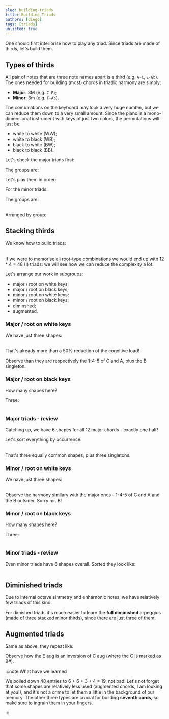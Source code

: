 ```yaml
---
slug: building-triads
title: Building Triads
authors: [diego]
tags: [triads]
unlisted: true
---
```

One should first interiorise how to play any triad. Since triads are made of thirds, let's build them.

<Truncate/>

## Types of thirds

All pair of notes that are three note names apart is a third (e.g. `A-C`, `E-Gb`).
The ones needed for building (most) chords in triadic harmony are simply:

- **Major**: 3M (e.g. `C-E`);
- **Minor**: 3m (e.g. `F-Ab`).

The combinations on the keyboard may look a very huge number, but we can reduce them down to a very small amount.
Since the piano is a mono-dimensional instrument with keys of just two colors, the permutations will just be:

- white to white (WW);
- white to black (WB);
- black to white (BW);
- black to black (BB).

Let's check the major triads first:

<Sequence articulation="arpeggio">
  <Part notes="C E" label="C" />
  <Part notes="Db F" label="Db" />
  <Part notes="D F#" label="D" />
  <Part notes="Eb G" label="Eb" />
  <Part notes="E G#" label="E" />
  <Part notes="F A" label="F" />
  <Part notes="F# A#" label="F#" />
  <Part notes="G B" label="G" />
  <Part notes="Ab C" label="Ab" />
  <Part notes="A C#" label="A" />
  <Part notes="Bb D" label="Bb" />
  <Part notes="B D#" label="B" />
</Sequence>

The groups are:

<Table
  headers={['Type', 'Count', 'Entries']}
  rows={[
  ['WW', 3, 'C-E, F-A, G-B'],
  ['WB', 4, 'D-F#, E-G#, A-C#, B-D#'],
  ['BW', 4, 'Db-F, Eb-G, Ab-C, Bb-D'],
  ['BB', 1, 'F#-A#']
]}/>

Let's play them in order:

<Sequence articulation="arpeggio">
  <Part notes="C E" label="C" />
  <Part notes="F A" label="F" />
  <Part notes="G B" label="G" />

  <Part notes="D F#" label="D" />
  <Part notes="E G#" label="E" />
  <Part notes="A C#" label="A" />  
  <Part notes="B D#" label="B" />

  <Part notes="Db F" label="Db" />
  <Part notes="Eb G" label="Eb" />  
  <Part notes="Ab C" label="Ab" />
  <Part notes="Bb D" label="Bb" />

  <Part notes="F# A#" label="F#" />
</Sequence>

For the minor triads:

<Sequence articulation="arpeggio">
  <Part notes="C Eb" label="C" />
  <Part notes="C# E" label="C#" />
  <Part notes="D F" label="D" />
  <Part notes="Eb Gb" label="Eb" />
  <Part notes="E G" label="E" />
  <Part notes="F Ab" label="F" />
  <Part notes="F# A" label="F#" />
  <Part notes="G Bb" label="G" />
  <Part notes="G# B" label="G#" />
  <Part notes="A C" label="A" />
  <Part notes="Bb Db" label="Bb" />
  <Part notes="B D" label="B" />
</Sequence>

The groups are:

<Table
  headers={['Type', 'Count', 'Entries']}
  rows={[
  ['WW', 4, 'D-F, E-G, A-C, B-D'],
  ['WB', 3, 'C-Eb, F-Ab, G-Bb'],
  ['BW', 3, 'C#-E, F#-A, G#-B'],
  ['BB', 2, 'Eb-Gb, Bb-Db']
]}/>

Arranged by group:

<Sequence articulation="arpeggio">
  <Part notes="D F" label="D" />
  <Part notes="E G" label="E" />
  <Part notes="A C" label="A" />
  <Part notes="B D" label="B" />

  <Part notes="C Eb" label="C" />
  <Part notes="F Ab" label="F" />
  <Part notes="G Bb" label="G" />

  <Part notes="C# E" label="C#" />
  <Part notes="F# A" label="F#" />
  <Part notes="G# B" label="G#" />

  <Part notes="Eb Gb" label="Eb" />
  <Part notes="Bb Db" label="Bb" />
</Sequence>

## Stacking thirds

We know how to build triads:

<Table
  headers={['Type', 'Intervals', 'Examples']}
  rows={[
    ['Major', '3M + 3m', 'C-E-G, Eb-G-Bb'],
    ['Minor', '3m + 3M', 'C-Eb-G, Eb-Gb-Bb'],
    ['Dimished', '3m + 3m', 'C-Eb-Gb, Eb-Gb-Bbb'],
    ['Augmented', '3M + 3M', 'C-E-G#, Eb-G-B'],
]}/>

If we were to memorise all root-type combinations we would end up with 12 * 4 = 48 (!) triads: we will see how we can reduce the complexity a lot.

Let's arrange our work in subgroups:

- major / root on white keys;
- major / root on black keys;
- minor / root on white keys;
- minor / root on black keys;
- diminshed;
- augmented.

### Major / root on white keys

<Sequence articulation="arpeggio">
  <Part notes="C E G" label="C major" />
  <Part notes="D F# A" label="D major" />
  <Part notes="E G# B" label="E major" />
  <Part notes="F A C" label="F major" />
  <Part notes="G B D" label="G major" />
  <Part notes="A C# E" label="A major" />
  <Part notes="B D# F#" label="B major" />
</Sequence>

We have just three shapes:

<Table
  headers={['Shape', 'Triads']}
  rows={[
    ['white / white / white', 'C, F, G'],
    ['white / black / white', 'D, E, A'],
    ['white / black / black', 'B'],
]}/>

That's already more than a 50% reduction of the cognitive load!

Observe than they are respectively the 1-4-5 of <Chord>C</Chord> and <Chord>A</Chord>, plus the <Chord>B</Chord> singleton.

### Major / root on black keys

How many shapes here?

<Sequence articulation="arpeggio">
  <Part notes="Db F Ab" label="Db major" />
  <Part notes="Eb G Bb" label="Eb major" />
  <Part notes="Gb Bb Db" label="Gb major" />
  <Part notes="Ab C Eb" label="Ab major" />
  <Part notes="Bb D F" label="Bb major" />
</Sequence>

Three:

<Table
  headers={['Shape', 'Triads']}
  rows={[
    ['black / white / black', 'Db, Eb, Ab'],
    ['black / black / black', 'Gb'],
    ['black / white / white', 'Bb'],
]}/>

### Major triads - review

Catching up, we have 6 shapes for all 12 major chords - exactly one half!

Let's sort everything by occurrence:

<Table
  headers={['Shape', 'Triads']}
  rows={[
    ['white / white / white', 'C, F, G'],
    ['white / black / white', 'D, E, A'],    
    ['black / white / black', 'Db, Eb, Ab'],
    ['white / black / black', 'B'],    
    ['black / black / black', 'Gb'],
    ['black / white / white', 'Bb'],
]}/>

That's three equally common shapes, plus three singletons.

### Minor / root on white keys

<Sequence articulation="arpeggio">
  <Part notes="A C E" label="A minor" />
  <Part notes="D F A" label="D minor" />
  <Part notes="E G B" label="E minor" />
  <Part notes="C Eb G" label="C minor" />
  <Part notes="F Ab C" label="F minor" />
  <Part notes="G Bb D" label="G minor" />
  <Part notes="B D F#" label="B minor" />  
</Sequence>

We have just three shapes:

<Table
  headers={['Shape', 'Triads']}
  rows={[
    ['white / white / white', 'A, D, E'],
    ['white / black / white', 'C, F, G'],
    ['white / white / black', 'B'],
]}/>

Observe the harmony similary with the major ones - 1-4-5 of <Chord>C</Chord> and <Chord>A</Chord> and the <Chord>B</Chord> outsider. Sorry mr. <Chord>B</Chord>!

### Minor / root on black keys

How many shapes here?

<Sequence articulation="arpeggio">
  <Part notes="C# E G#" label="C# minor" />
  <Part notes="Eb Gb Bb" label="Eb minor"/>
  <Part notes="F# A C#" label="F# minor" />
  <Part notes="G# B D#" label="G# minor" />
  <Part notes="Bb Db F" label="Bb minor" />
</Sequence>

Three:

<Table
  headers={['Shape', 'Triads']}
  rows={[
    ['black / white / black', 'C#, F#, G#'],
    ['black / black / black', 'Eb'],
    ['black / black / white', 'Bb'],
]}/>

### Minor triads - review

Even minor triads have 6 shapes overall. Sorted they look like:

<Table
  headers={['Shape', 'Triads']}
  rows={[
    ['white / white / white', 'A, D, E'],
    ['white / black / white', 'C, F, G'],
    ['black / white / black', 'C#, F#, G#'],
    ['white / white / black', 'B'],    
    ['black / black / black', 'Eb'],
    ['black / black / white', 'Bb'],    
]}/>

## Diminished triads

Due to internal octave simmetry and enharnonic notes, we have relatively few triads of this kind:

<Sequence articulation="arpeggio">
  <Part notes="B D F" label="B dim" octave={2}/>
  <Part notes="D F Ab" label="D dim"/>
  <Part notes="F Ab Cb4" label="F dim"/>
  <Part notes="G# B D" label="G# dim"/>

  <Part notes="C Eb Gb" label="C dim"/>
  <Part notes="D# F# A" label="D# dim"/>
  <Part notes="F# A C" label="F# dim"/>
  <Part notes="A C Eb" label="A dim"/>

  <Part notes="C# E G" label="C# dim"/>
  <Part notes="E G Bb" label="E dim"/>
  <Part notes="G Bb Db" label="G dim"/>
  <Part notes="A# C# E" label="A# dim"/>
</Sequence>

For dimished triads it's much easier to learn the **full diminished** arpeggios (made of three stacked minor thirds), since there are just three of them.

## Augmented triads

Same as above, they repeat like:

<Sequence articulation="arpeggio">
  <Part notes="C E G#" label="C aug"/>
  <Part notes="Db F A" label="Db aug"/>
  <Part notes="D F# A#" label="D aug"/>
  <Part notes="Eb G B" label="Eb aug"/>
  <Part notes="E G# B#3" label="E aug"/>
</Sequence>

Observe how the <Chord>E aug</Chord> is an inversion of <Chord>C aug</Chord> (where the C is marked as B#).

:::note What have we learned

We boiled down 48 entries to 6 + 6 + 3 + 4 = 19, not bad! Let's not forget that some shapes are relatively less used (augmented chords, I am looking at you!),
and it's not a crime to let them a little in the background of our memory. The other three types are crucial for building **seventh cords**, so make sure to ingrain them in your fingers.

:::
